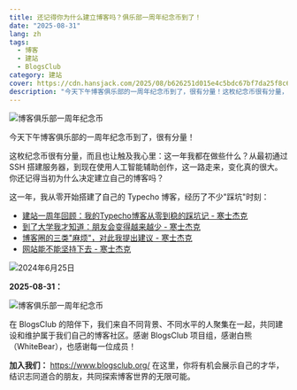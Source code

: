 ```yaml
---
title: 还记得你为什么建立博客吗？俱乐部一周年纪念币到了！
date: "2025-08-31"
lang: zh
tags:
  - 博客
  - 建站
  - BlogsClub
category: 建站
cover: https://cdn.hansjack.com/2025/08/b626251d015e4c5bdc67bf7da25f8c67.webp
description: "今天下午博客俱乐部的一周年纪念币到了，很有分量！这枚纪念币很有分量，而且也让触及我心里：这一年我都在做些什么？从最初通过 SSH 搭建服务器，到现在使用人工智能辅助创作，这一路走来，变化真的很大。你还记得当初为什么决定建立自己的博客吗？"
---
```



<Image
  src="https://cdn.hansjack.com/2025/08/b626251d015e4c5bdc67bf7da25f8c67.webp"
  alt="博客俱乐部一周年纪念币"
  width={800}
  height={600}
  isArticleImage={true}
/>

今天下午博客俱乐部的一周年纪念币到了，很有分量！

这枚纪念币很有分量，而且也让触及我心里：这一年我都在做些什么？从最初通过 SSH 搭建服务器，到现在使用人工智能辅助创作，这一路走来，变化真的很大。你还记得当初为什么决定建立自己的博客吗？

这一年，我从零开始搭建了自己的 Typecho 博客，经历了不少"踩坑"时刻：

- [建站一周年回顾：我的Typecho博客从零到稳的踩坑记 - 寒士杰克](https://www.hansjack.com/archives/344.html)
- [到了大学我才知道：朋友会变得越来越少 - 寒士杰克](https://www.hansjack.com/archives/853.html)
- [博客圈的三类"麻烦"，对此我提出建议 - 寒士杰克](https://www.hansjack.com/archives/blog-three-troubles-suggestions.html)
- [网站能不能坚持下去 - 寒士杰克](https://www.hansjack.com/archives/reasons-for-website-closure.html)

<Image
  src="https://cdn.hansjack.com/2025/08/8be004118ecc12d645f5f6c19682af3d.webp"
  alt="2024年6月25日"
  width={800}
  height={600}
  isArticleImage={true}
/>

**2025-08-31：**

<Image
  src="https://cdn.hansjack.com/2025/08/38de73f65bd4ceeea20d4ff7f0869f2b.webp"
  alt="博客俱乐部一周年纪念币"
  width={800}
  height={600}
  isArticleImage={true}
/>

在 BlogsClub 的陪伴下，我们来自不同背景、不同水平的人聚集在一起，共同建设和维护属于我们自己的博客社区。感谢 BlogsClub 项目组，感谢白熊（WhiteBear），也感谢每一位成员！

**加入我们：** https://www.blogsclub.org/
在这里，你将有机会展示自己的才华，结识志同道合的朋友，共同探索博客世界的无限可能。
